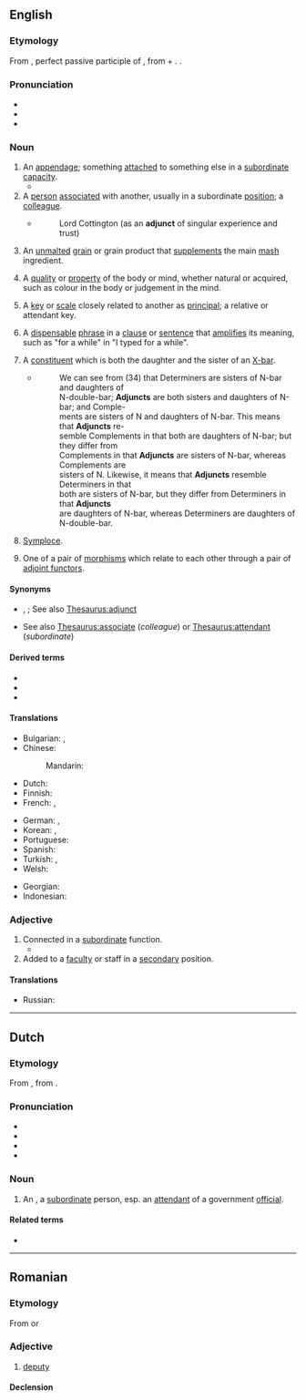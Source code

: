 ==English==
{{wikipedia}}

===Etymology===
{{root|en|ine-pro|*yewg-}}
From {{etyl|la|en}} {{m|la|adiunctus}}, perfect passive participle of {{m|la|adiungō||join to}}, from {{m|la|ad}} + {{m|la|iungō||join}}. {{doublet|en|adjoint}}.

===Pronunciation===
* {{IPA|en|/ˈædʒ.ʌŋkt/}}
* {{audio|en|En-us-adjunct.ogg|Audio (US)}}
* {{hyphenation|en|ad|junct}}

===Noun===
{{en-noun}}

# An [[appendage]]; something [[attach]]ed to something else in a [[subordinate]] [[capacity]].
#* {{RQ:Shakespeare Love's Labour's Lost|IV|iii|passage=Learning is but an '''adjunct''' to our self.}}
# A [[person]] [[associate]]d with another, usually in a subordinate [[position]]; a [[colleague]].
#* {{RQ:Wotton Parallel}}
#*: Lord Cottington (as an '''adjunct''' of singular experience and trust)
# {{lb|en|brewing}} An [[unmalted]] [[grain]] or grain product that [[supplement]]s the main [[mash]] ingredient.
# {{lb|en|dated|metaphysics}} A [[quality]] or [[property]] of the body or mind, whether natural or acquired, such as colour in the body or judgement in the mind.
# {{lb|en|music}} A [[key]] or [[scale]] closely related to another as [[principal]]; a relative or attendant key.
# {{lb|en|grammar}} A [[dispensable]] [[phrase]] in a [[clause]] or [[sentence]] that [[amplify|amplifies]] its meaning, such as "for a while" in "I typed for a while".
# {{lb|en|syntax|X-bar theory}} A [[constituent]] which is both the daughter and the sister of an [[X-bar]].
#* {{quote-book|en|year=1988|author=Andrew Radford| title=Transformational grammar: a first course| location=Cambridge, UK| publisher=Cambridge University Press| page=177}}
#*: We can see from (34) that Determiners are sisters of N-bar and daughters of<br> N-double-bar; '''Adjuncts''' are both sisters and daughters of N-bar; and Comple-<br> ments are sisters of N and daughters of N-bar. This means that '''Adjuncts''' re-<br> semble Complements in that both are daughters of N-bar; but they differ from<br> Complements in that '''Adjuncts''' are sisters of N-bar, whereas Complements are<br> sisters of N. Likewise, it means that '''Adjuncts''' resemble Determiners in that<br> both are sisters of N-bar, but they differ from Determiners in that '''Adjuncts'''<br> are daughters of N-bar, whereas Determiners are daughters of N-double-bar.
# {{lb|en|rhetoric}} [[symploce|Symploce]].
# {{lb|en|category theory}} One of a pair of [[morphism]]s which relate to each other through a pair of [[adjoint functor]]s.

====Synonyms====
* {{sense|something attached to something else}} {{l|en|addition}}, {{l|en|supplement}}; See also [[Thesaurus:adjunct]]
* {{sense|person associated with another}} See also [[Thesaurus:associate]] (''colleague'') or [[Thesaurus:attendant]] (''subordinate'')

====Derived terms====
* {{l|en|adjuncthood}}
* {{l|en|adjunction}}
* {{l|en|adjunctive}}

====Translations====
{{trans-top|appendage}}
* Bulgarian: {{t+|bg|притурка}}, {{t+|bg|приложение}}
* Chinese:
*: Mandarin: {{t+|cmn|从属}}
* Dutch: {{t+|nl|bepaling|f}}
* Finnish: {{t+|fi|adjunkti}}
* French: {{t+|fr|complément|m}}, {{t+|fr|attribut|m}}
{{trans-mid}}
* German: {{t|de|Hilfs-}}, {{t|de|Zusatz-}}
* Korean: {{t|ko|부가물}}, {{t|ko|부속물}}
* Portuguese: {{t+|pt|adjunto|m}}
* Spanish: {{t+|es|adjunto|m}}
* Turkish: {{t+|tr|ek}}, {{t+|tr|ilave}}
* Welsh: {{t+|cy|ychwanegiad|m}}
{{trans-bottom}}

{{trans-top|grammar: dispensable phrase}}
* Georgian: {{t|ka|გარემოება}}
* Indonesian: {{t+|id|keterangan}}
{{trans-mid}}
{{trans-bottom}}

===Adjective===
{{en-adj}}

# Connected in a [[subordinate]] function.
#* {{RQ:Shakespeare John|III|iii|passage=Though that my death were '''adjunct''' to my act.}}
# Added to a [[faculty]] or staff in a [[secondary]] position.

====Translations====
{{trans-top|Connected in a subordinate function}}
* Russian: {{t+|ru|дополнительный|m}}
{{trans-mid}}
{{trans-bottom}}

----

==Dutch==

===Etymology===
From {{inh|nl|dum|adjoinct}}, from {{der|nl|la|adiunctus}}.

===Pronunciation===
* {{IPA|nl|/ɑˈdjʏŋkt/|/ɑtˈjʏŋkt/}}
* {{audio|nl|Nl-adjunct.ogg|Audio}}
* {{hyphenation|nl|ad|junct}}
* {{rhymes|nl|ʏŋkt}}

===Noun===
{{nl-noun|m|-en|-}}

# An {{l|en|adjunct}}, a [[subordinate]] person, esp. an [[attendant]] of a government [[official]].

====Related terms====
* {{l|nl|adjunct-directeur}}

----

==Romanian==

===Etymology===
From {{bor|ro|de|Adjunkt}} or {{bor|ro|la|adjunctus}}

===Adjective===
{{ro-adj}}

# [[deputy]]

====Declension====
{{ro-decl-adj}}